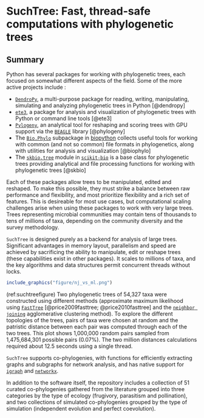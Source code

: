 # SuchTree: Fast, thread-safe computations with phylogenetic trees {#ref-suchtree}
\chaptermark {SuchTree}

\begin{sizepar}{16}{24}
\begin{description}

\item[Chapter Authors]
Russell Y. Neches and Camille Scott

\item[DOI]
\url{https://doi.org/10.21105/joss.00678}

\end{description}
\end{sizepar}



## Summary

Python has several packages for working with phylogenetic trees, each focused on somewhat different aspects of the field. Some of the more active projects include :

* [`DendroPy`](https://www.dendropy.org/), a multi-purpose package for reading, writing, manipulating, simulating and analyzing phylogenetic trees in Python [@dendropy]
* [`ete3`](http://etetoolkit.org/), a package for analysis and visualization of phylogenetic trees with Python or command line tools [@ete3]
* [`Pylogeny`](https://peerj.com/articles/cs-9/), an analytical tool for reshaping and scoring trees with GPU support via the [`BEAGLE`](https://github.com/beagle-dev/beagle-lib) library [@phylogeny]
* The [`Bio.Phylo`](http://dx.doi.org/10.1186/1471-2105-13-209) subpackage in [biopython](http://biopython.org/) collects useful tools for working with common (and not so common) file formats in phylogenetics, along with utilities for analysis and visualization [@biophylo]
* The [`skbio.tree`](http://scikit-bio.org/docs/latest/tree.html) module in [`scikit-bio`](http://scikit-bio.org/) is a base class for phylogenetic trees providing analytical and file processing functions for working with phylogenetic trees [@skbio]

Each of these packages allow trees to be manipulated, edited and reshaped. To make this possible, they must strike a balance between raw performance and flexibility, and most prioritize flexibility and a rich set of features. This is desireable for most use cases, but computational scaling challenges arise when using these packages to work with very large trees. Trees representing microbial communities may contain tens of thousands to tens of millions of taxa, depending on the community diversity and the survey methodology. 

`SuchTree` is designed purely as a backend for analysis of large trees. Significant advantages in memory layout, parallelism and speed are achieved by sacrificing the ability to manipulate, edit or reshape trees (these capabilities exist in other packages). It scales to millions of taxa, and the key algorithms and data structures permit concurrent threads without locks. 

```r
include_graphics("figure/nj_vs_ml.png")
```

(ref:suchtreefigure) Two phylogenetic trees of 54,327 taxa were constructed using different methods (approximate maximum likelihood using [`FastTree`](http://www.microbesonline.org/fasttree/) [@price2009fasttree; @price2010fasttree] and the [`neighbor joining`](https://en.wikipedia.org/wiki/Neighbor_joining) agglomerative clustering method). To explore the different topologies of the trees, pairs of taxa were chosen at random and the patristic distance between each pair was computed through each of the two trees. This plot shows 1,000,000 random pairs sampled from 1,475,684,301 possible pairs (0.07%). The two million distances calculations required about 12.5 seconds using a single thread.

`SuchTree` supports co-phylogenies, with functions for efficiently extracting graphs and subgraphs for network analysis, and has native support for [`igraph`](http://igraph.org/) and [`networkx`](https://networkx.github.io/).

In addition to the software itself, the repository includes a collection of 51 curated co-phylogenies gathered from the literature grouped into three categories by the type of ecology (frugivory, parasitism and pollination), and two collections of simulated co-phylogenies grouped by the type of simulation (independent evolution and perfect coevolution).

